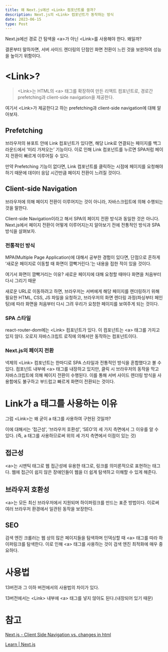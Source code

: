 ```yaml
---
title: 왜 Next.js에선 <Link> 컴포넌트를 쓸까?
description: Next.js의 <Link> 컴포넌트가 동작하는 방식
date: 2023-06-15
type: Post
---
```


Next.js에선 경로 간 탐색을 \<a\>가 아닌 \<Link\>를 사용해야 한다.
왜일까?

결론부터 말하자면, 서버 사이드 렌더링의 단점인 화면 전환이 느린 것을 보완하여 성능을 높이기 위함이다.

# \<Link\>?

> \<Link\>는 HTML의 \<a\> 태그를 확장하여 만든 리액트 컴포넌트로, 경로간 prefetching과 client-side navigation을 제공한다.

여기서 \<Link\>가 제공한다고 하는 prefetching과 client-side navigation에 대해 알아보자.

## Prefetching

브라우저의 뷰포트 안에 Link 컴포넌트가 있다면, 해당 Link로 연결되는 페이지를 백그라운드에서 ‘미리 가져오는’ 기능이다. 이로 인해 Link 컴포넌트를 누르면 SPA처럼 페이지 전환이 빠르게 이루어질 수 있다.

만약 Prefetching 기능이 없다면, Link 컴포넌트를 클릭하는 시점에 페이지를 요청해야하기 때문에 데이터 응답 시간만큼 페이지 전환이 느려질 것이다.

## Client-side Navigation

브라우저에 의해 페이지 전환이 이루어지는 것이 아니라, 자바스크립트에 의해 수행되는 것을 말한다.

Client-side Navigation이라고 해서 SPA의 페이지 전환 방식과 동일한 것은 아니다. Next.js에서 페이지 전환이 어떻게 이루어지는지 알아보기 전에 전통적인 방식과 SPA 방식을 살펴보자.

### 전통적인 방식

MPA(Multiple Page Application)에 대해서 공부한 경험이 있다면, 단점으로 흔하게 ‘새로운 페이지로 이동할 때 화면이 깜빡거린다.’는 내용을 접한 적이 있을 것이다.

여기서 화면이 깜빡거리는 이유? 새로운 페이지에 대해 요청할 때마다 화면을 처음부터 다시 그리기 때문

새로운 URL로 이동하려고 하면, 브라우저는 서버에게 해당 페이지를 렌더링하기 위해 필요한 HTML, CSS, JS 파일을 요청하고, 브라우저의 화면 렌더링 과정(파싱부터 페인팅)에 따라 화면을 처음부터 다시 그려 우리가 요청한 페이지를 보여주게 되는 것이다.

### SPA 스타일

react-router-dom에는 \<Link\> 컴포넌트가 있다. 이 컴포넌트는 \<a\> 태그를 가지고 있지 않다. 오로지 자바스크립트 로직에 의해서만 동작하는 컴포넌트이다.

### Next.js의 페이지 전환

넥제의 \<Link\> 컴포넌트는 한마디로 SPA 스타일과 전통적인 방식을 혼합했다고 볼 수 있다. 컴포넌트 내부에 \<a\> 태그를 내장하고 있지만, 클릭 시 브라우저의 동작을 막고 자바스크립트에 의해 페이지 전환이 수행된다. 이를 통해 서버 사이드 렌더링 방식을 사용함에도 불구하고 부드럽고 빠르게 화면이 전환되는 것이다.

# Link가 a 태그를 사용하는 이유

그럼 \<Link\>는 왜 굳이 a 태그를 사용하여 구현된 것일까?

이에 대해서는 ‘접근성’, ‘브라우저 호환성’, ‘SEO’의 세 가지 측면에서 그 이유를 알 수 있다. (즉, a 태그를 사용하므로써 위의 세 가지 측면에서 이점이 있는 것)

## 접근성

\<a\>는 시맨틱 태그로 웹 접근성에 유용한 태그로, 링크를 의미론적으로 표현하는 태그다. 웹에 접근이 쉽지 않은 장애인들이 웹을 더 쉽게 탐색하고 이해할 수 있게 해준다.

## 브라우저 호환성

\<a\>는 모든 최신 브라우저에서 지원되며 하이퍼링크를 만드는 표준 방법이다. 이로써 여러 브라우저 환경에서 일관된 동작을 보장한다.

## SEO

검색 엔진 크롤러는 웹 상의 많은 페이지들을 탐색하며 인덱싱할 때 \<a\> 태그를 따라 하이퍼링크를 탐색한다. 이로 인해 \<a\> 태그를 사용하는 것이 검색 엔진 최적화에 매우 중요하다.

# 사용법

13버전과 그 이하 버전에서의 사용법의 차이가 있다.

13버전에서는 \<Link\> 내부에 \<a\> 태그를 넣지 않아도 된다.(내장되어 있기 때문)

# 참고

[Next.js - Client Side Navigation vs. changes in html](https://stackoverflow.com/questions/64644248/next-js-client-side-navigation-vs-changes-in-html)

[Learn | Next.js](https://nextjs.org/learn/basics/navigate-between-pages/link-component)
